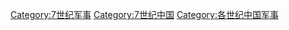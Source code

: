 [[Category:7世纪军事|Category:7世纪军事]]
[[Category:7世纪中国|Category:7世纪中国]]
[[Category:各世纪中国军事|Category:各世纪中国军事]]